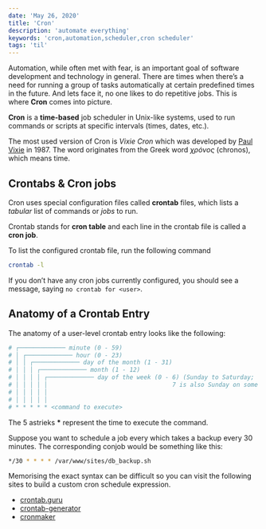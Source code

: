 ```yaml
---
date: 'May 26, 2020'
title: 'Cron'
description: 'automate everything'
keywords: 'cron,automation,scheduler,cron scheduler'
tags: 'til'
---
```


Automation, while often met with fear, is an important goal of software development and technology in general.
There are times when there’s a need for running a group of tasks automatically at certain predefined times in the future.
And lets face it, no one likes to do repetitive jobs. This is where **Cron** comes into picture.

**Cron** is a **time-based** job scheduler in Unix-like systems, used to run commands or scripts at specific intervals (times, dates, etc.).

The most used version of Cron is _Vixie Cron_ which was developed by [Paul Vixie](https://en.wikipedia.org/wiki/Paul_Vixie) in 1987. The word originates from the Greek word _χρόνος_ (chronos), which means time.

## Crontabs & Cron jobs

Cron uses special configuration files called **crontab** files, which lists a _tabular_ list of commands or _jobs_ to run.

Crontab stands for **cron table** and each line in the crontab file is called a **cron job**.

To list the configured crontab file, run the following command

```bash
crontab -l
```

If you don’t have any cron jobs currently configured, you should see a message, saying `no crontab for <user>`.

## Anatomy of a Crontab Entry

The anatomy of a user-level crontab entry looks like the following:

```bash
# ┌───────────── minute (0 - 59)
# │ ┌───────────── hour (0 - 23)
# │ │ ┌───────────── day of the month (1 - 31)
# │ │ │ ┌───────────── month (1 - 12)
# │ │ │ │ ┌───────────── day of the week (0 - 6) (Sunday to Saturday;
# │ │ │ │ │                                   7 is also Sunday on some systems)
# │ │ │ │ │
# │ │ │ │ │
# * * * * * <command to execute>
```

The 5 astrieks **\*** represent the time to execute the command.

Suppose you want to schedule a job every which takes a backup every 30 minutes. The corresponding conjob would be something like this:

```bash
*/30 * * * * /var/www/sites/db_backup.sh
```

Memorising the exact syntax can be difficult so you can visit the following sites to build a custom cron schedule expression.

- [crontab.guru](https://crontab.guru/)
- [crontab-generator](https://crontab-generator.org/)
- [cronmaker](http://www.cronmaker.com/)

